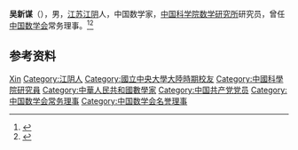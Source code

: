 '''吴新谋'''（{{bd|1910年||1989年|}}），男，[[江苏|江苏]][[江阴|江阴]]人，中国数学家，[[中国科学院数学研究所|中国科学院数学研究所]]研究员，曾任[[中国数学会|中国数学会]]常务理事。<ref>{{Cite book|title=中华当代文化名人大辞典|author=张品兴, 殷登祥, 陈有进等主编|publisher=中国广播电视出版社|year=1992|isbn=9787504315137|location=北京|pages=}}</ref><ref>{{Cite book|title=中国抗日战争大辞典|author=刘建业主编; 李良志, 陈之中副主编|publisher=北京燕山出版社|year=1997|isbn=|location=北京|pages=}}</ref>

== 参考资料 ==
{{reflist}}

{{中国人物小作品}}
{{Navboxes 
| title  = 吴新谋在[[中国数学会|中国数学会]]的职务
| list1  =
{{中国数学会第二届理事会}}
{{中国数学会第三届理事会}}
{{中国数学会第四届理事会}}
}}

{{Authority control}}
{{DEFAULTSORT:Wu吴}}
[[Category:吴姓|Xin]]
[[Category:江阴人|Category:江阴人]]
[[Category:國立中央大學大陸時期校友|Category:國立中央大學大陸時期校友]]
[[Category:中國科學院研究員|Category:中國科學院研究員]]
[[Category:中華人民共和國數學家|Category:中華人民共和國數學家]]
[[Category:中国共产党党员|Category:中国共产党党员]]
[[Category:中国数学会常务理事|Category:中国数学会常务理事]]
[[Category:中国数学会名誉理事|Category:中国数学会名誉理事]]